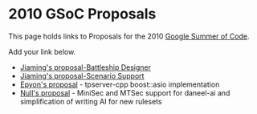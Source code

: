 = 2010 GSoC Proposals =

This page holds links to Proposals for the 2010 [[Google Summer of Code]].

Add your link below.

* [[Google Summer of Code/Proposals2010/Jiaming|Jiaming's proposal-Battleship Designer]]
* [[Google_Summer_of_Code/Proposals2010/Jiaming-Scenario|Jiaming's proposal-Scenario Support]]
* [[User:Epyon/2010/TpServerCppAsio|Epyon's proposal]] - tpserver-cpp boost::asio implementation
* [[Google Summer of Code/Proposals2010/Null|Null's proposal]] - MiniSec and MTSec support for daneel-ai and simplification of writing AI for new rulesets